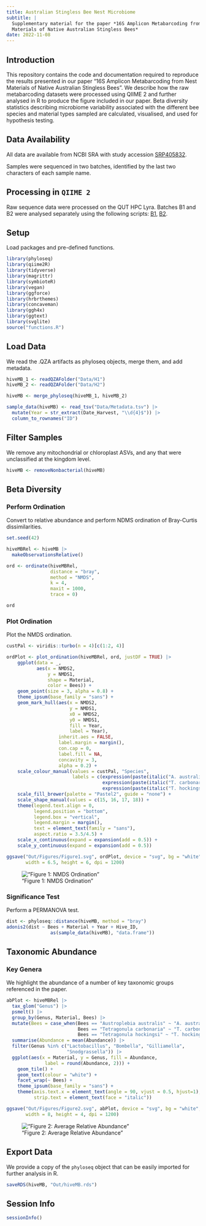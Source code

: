 ```yaml
---
title: Australian Stingless Bee Nest Microbiome
subtitle: |
  Supplementary material for the paper *16S Amplicon Metabarcoding from Nest 
  Materials of Native Australian Stingless Bees*
date: 2022-11-08
---
```


## Introduction

This repository contains the code and documentation required to reproduce the 
results presented in our paper "16S Amplicon Metabarcoding from Nest Materials 
of Native Australian Stingless Bees". We describe how the raw metabarcoding 
datasets were processed using QIIME 2 and further analysed in R to produce the 
figure included in our paper. Beta diversity statistics describing microbiome 
variability associated with the different bee species and material types sampled 
are calculated, visualised, and used for hypothesis testing.

## Data Availability

All data are available from NCBI SRA with study accession 
[SRP405832](https://trace.ncbi.nlm.nih.gov/Traces/?view=study&acc=SRP405832).

Samples were sequenced in two batches, identified by the last two characters of 
each sample name.

## Processing in `QIIME 2`

Raw sequence data were processed on the QUT HPC Lyra. Batches B1 and B2 were 
analysed separately using the following scripts: 
[B1](Data/HPC_Scripts/MRA_QIIME_Script.sh), 
[B2](Data/HPC_Scripts/MRA_QIIME_Script.sh).

## Setup

Load packages and pre-defined functions.

```r
library(phyloseq)
library(qiime2R)
library(tidyverse)
library(magrittr)
library(symbioteR)
library(vegan)
library(ggforce)
library(hrbrthemes)
library(concaveman)
library(ggh4x)
library(ggtext)
library(svglite)
source("functions.R")
```

## Load Data

We read the .QZA artifacts as phyloseq objects, merge them, and add metadata.

```r
hiveMB_1 <- readQZAFolder("Data/H1")
hiveMB_2 <- readQZAFolder("Data/H2")

hiveMB <- merge_phyloseq(hiveMB_1, hiveMB_2)

sample_data(hiveMB) <- read_tsv("Data/Metadata.tsv") |>
  mutate(Year = str_extract(Date_Harvest, "\\d{4}$")) |> 
  column_to_rownames("ID")
```

## Filter Samples

We remove any mitochondrial or chloroplast ASVs, and any that were unclassified 
at the kingdom level.

```r
hiveMB <- removeNonbacterial(hiveMB)
```

## Beta Diversity

### Perform Ordination

Convert to relative abundance and perform NDMS ordination of Bray-Curtis 
dissimilarities.

```r
set.seed(42)

hiveMBRel <- hiveMB |> 
  makeObservationsRelative()

ord <- ordinate(hiveMBRel, 
                distance = "bray", 
                method = "NMDS", 
                k = 4, 
                maxit = 1000,
                trace = 0)

ord
```

### Plot Ordination

Plot the NMDS ordination.

```r
custPal <- viridis::turbo(n = 4)[c(1:2, 4)]

ordPlot <- plot_ordination(hiveMBRel, ord, justDF = TRUE) |> 
    ggplot(data = _, 
           aes(x = NMDS2,
               y = NMDS1,
               shape = Material, 
               color = Bees)) +
    geom_point(size = 3, alpha = 0.8) +
    theme_ipsum(base_family = "sans") +
    geom_mark_hull(aes(x = NMDS2, 
                       y = NMDS1,
                       x0 = NMDS2,
                       y0 = NMDS1,
                       fill = Year, 
                       label = Year),
                   inherit.aes = FALSE,
                   label.margin = margin(),
                   con.cap = 0,
                   label.fill = NA,
                   concavity = 3,
                   alpha = 0.2) +
    scale_colour_manual(values = custPal, "Species",
                        labels = c(expression(paste(italic("A. australis"))),
                                   expression(paste(italic("T. carbonaria"))),
                                   expression(paste(italic("T. hockingsi"))))) +
    scale_fill_brewer(palette = "Pastel2", guide = "none") +
    scale_shape_manual(values = c(15, 16, 17, 18)) +
    theme(legend.text.align = 0,
          legend.position = "bottom",
          legend.box = "vertical",
          legend.margin = margin(),
          text = element_text(family = "sans"),
          aspect.ratio = 3.5/4.5) +
    scale_x_continuous(expand = expansion(add = 0.5)) +
    scale_y_continuous(expand = expansion(add = 0.5))

ggsave("Out/Figures/Figure1.svg", ordPlot, device = "svg", bg = "white", 
       width = 6.5, height = 6, dpi = 1200)
```

!["Figure 1: NMDS Ordination"](Out/Figures/Figure1.png)

### Significance Test

Perform a PERMANOVA test.

```r
dist <- phyloseq::distance(hiveMB, method = "bray")
adonis2(dist ~ Bees + Material + Year + Hive_ID, 
                as(sample_data(hiveMB), "data.frame"))
```

## Taxonomic Abundance

### Key Genera

We highlight the abundance of a number of key taxonomic groups referenced in 
the paper.

```r
abPlot <- hiveMBRel |> 
  tax_glom("Genus") |> 
  psmelt() |> 
  group_by(Genus, Material, Bees) |> 
  mutate(Bees = case_when(Bees == "Austroplebia australis" ~ "A. australis",
                          Bees == "Tetragonula carbonaria" ~ "T. carbonaria",
                          Bees == "Tetragonula hockingsi" ~ "T. hockingsi")) |> 
  summarise(Abundance = mean(Abundance)) |> 
  filter(Genus %in% c("Lactobacillus", "Bombella", "Gilliamella",
                      "Snodgrassella")) |> 
  ggplot(aes(x = Material, y = Genus, fill = Abundance, 
              label = round(Abundance, 2))) +
    geom_tile() +
    geom_text(colour = "white") +
    facet_wrap(~ Bees) +
    theme_ipsum(base_family = "sans") +
    theme(axis.text.x = element_text(angle = 90, vjust = 0.5, hjust=1),
          strip.text = element_text(face = "italic"))

ggsave("Out/Figures/Figure2.svg", abPlot, device = "svg", bg = "white", 
       width = 8, height = 4, dpi = 1200)
```

!["Figure 2: Average Relative Abundance"](Out/Figures/Figure2.svg)

## Export Data

We provide a copy of the `phyloseq` object that can be easily imported for 
further analysis in R.

```r
saveRDS(hiveMB, "Out/hiveMB.rds")
```

## Session Info

```r
sessionInfo()
```

